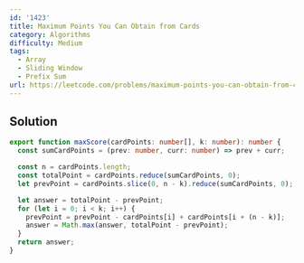 ```yaml
---
id: '1423'
title: Maximum Points You Can Obtain from Cards
category: Algorithms
difficulty: Medium
tags:
  - Array
  - Sliding Window
  - Prefix Sum
url: https://leetcode.com/problems/maximum-points-you-can-obtain-from-cards
---
```


## Solution

```typescript filename="solution.ts" copy
export function maxScore(cardPoints: number[], k: number): number {
  const sumCardPoints = (prev: number, curr: number) => prev + curr;

  const n = cardPoints.length;
  const totalPoint = cardPoints.reduce(sumCardPoints, 0);
  let prevPoint = cardPoints.slice(0, n - k).reduce(sumCardPoints, 0);

  let answer = totalPoint - prevPoint;
  for (let i = 0; i < k; i++) {
    prevPoint = prevPoint - cardPoints[i] + cardPoints[i + (n - k)];
    answer = Math.max(answer, totalPoint - prevPoint);
  }
  return answer;
}
```

